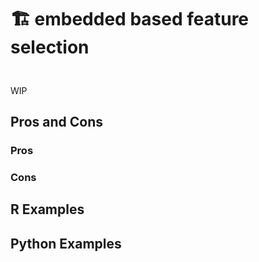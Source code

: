 # 🏗️ embedded based feature selection {#sec-too-many-embedded}

::: {style="visibility: hidden; height: 0px;"}
## embedded based feature selection
:::

WIP

## Pros and Cons

### Pros

### Cons

## R Examples

## Python Examples
